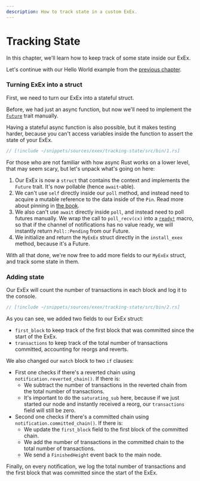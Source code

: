 ```yaml
---
description: How to track state in a custom ExEx.
---
```


# Tracking State

In this chapter, we'll learn how to keep track of some state inside our ExEx.

Let's continue with our Hello World example from the [previous chapter](/exex/hello-world).

### Turning ExEx into a struct

First, we need to turn our ExEx into a stateful struct.

Before, we had just an async function, but now we'll need to implement
the [`Future`](https://doc.rust-lang.org/std/future/trait.Future.html) trait manually.

<div class="warning">

Having a stateful async function is also possible, but it makes testing harder,
because you can't access variables inside the function to assert the state of your ExEx.

</div>

```rust
// [!include ~/snippets/sources/exex/tracking-state/src/bin/1.rs]
```

For those who are not familiar with how async Rust works on a lower level, that may seem scary,
but let's unpack what's going on here:

1. Our ExEx is now a `struct` that contains the context and implements the `Future` trait. It's now pollable (hence `await`-able).
1. We can't use `self` directly inside our `poll` method, and instead need to acquire a mutable reference to the data inside of the `Pin`.
   Read more about pinning in [the book](https://rust-lang.github.io/async-book/part-reference/pinning.html).
1. We also can't use `await` directly inside `poll`, and instead need to poll futures manually.
   We wrap the call to `poll_recv(cx)` into a [`ready!`](https://doc.rust-lang.org/std/task/macro.ready.html) macro,
   so that if the channel of notifications has no value ready, we will instantly return `Poll::Pending` from our Future.
1. We initialize and return the `MyExEx` struct directly in the `install_exex` method, because it's a Future.

With all that done, we're now free to add more fields to our `MyExEx` struct, and track some state in them.

### Adding state

Our ExEx will count the number of transactions in each block and log it to the console.

```rust
// [!include ~/snippets/sources/exex/tracking-state/src/bin/2.rs]
```

As you can see, we added two fields to our ExEx struct:

-   `first_block` to keep track of the first block that was committed since the start of the ExEx.
-   `transactions` to keep track of the total number of transactions committed, accounting for reorgs and reverts.

We also changed our `match` block to two `if` clauses:

-   First one checks if there's a reverted chain using `notification.reverted_chain()`. If there is:
    -   We subtract the number of transactions in the reverted chain from the total number of transactions.
    -   It's important to do the `saturating_sub` here, because if we just started our node and
        instantly received a reorg, our `transactions` field will still be zero.
-   Second one checks if there's a committed chain using `notification.committed_chain()`. If there is:
    -   We update the `first_block` field to the first block of the committed chain.
    -   We add the number of transactions in the committed chain to the total number of transactions.
    -   We send a `FinishedHeight` event back to the main node.

Finally, on every notification, we log the total number of transactions and
the first block that was committed since the start of the ExEx.

